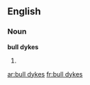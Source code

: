 ==English==

===Noun===
'''bull dykes'''

# {{plural of|[[bull dyke]]}}

[[ar:bull dykes]]
[[fr:bull dykes]]